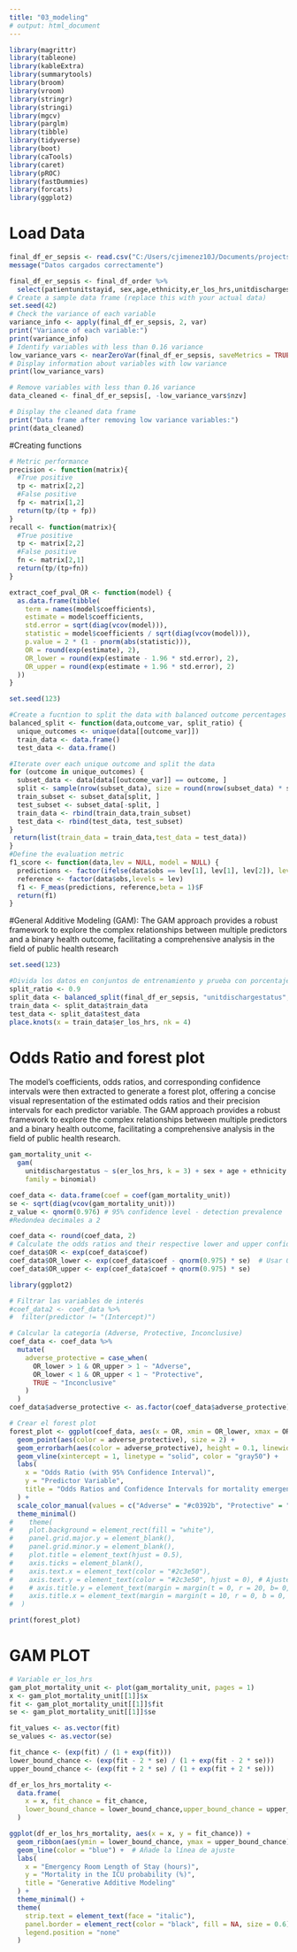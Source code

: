 ```yaml
---
title: "03_modeling"
# output: html_document
---
```

```r
library(magrittr)
library(tableone)
library(kableExtra)
library(summarytools)
library(broom)
library(vroom)
library(stringr)
library(stringi)
library(mgcv)
library(parglm)
library(tibble)
library(tidyverse)
library(boot)
library(caTools)
library(caret)
library(pROC)
library(fastDummies)
library(forcats)
library(ggplot2)

```

# Load Data

```r
final_df_er_sepsis <- read.csv("C:/Users/cjimenez10J/Documents/projects/r_urgencias_sepsis/r_urgencias_sepsis/Figures/selected_data.csv")
message("Datos cargados correctamente")
```

```r
final_df_er_sepsis <- final_df_order %>%
  select(patientunitstayid, sex,age,ethnicity,er_los_hrs,unitdischargestatus,apachescoreIV,bact_resist_level, final_charlson_score, hist_metastasis_bin,hist_vih_sida_bin,hist_cirrosis_liver_bin, hist_stroke_bin,hist_renal_bin,hist_diabetes_bin,hist_cancer_bin,hist_leukemia_bin,hist_lymphoma_bin,hist_myocardial_infar_bin,hist_chf_bin,hist_pvd_bin,hist_tia_bin,hist_dementia_bin,hist_copd_bin,hist_ctd_bin,hist_pud_bin,hist_liver_bin,unit_cardiac_icu,unit_ccu_cticu,unit_csicu,unit_cticu,unit_med_surg_icu,unit_micu,unit_neuro_icu,unit_sicu,apacheadmissiondx_other, apacheadmissiondx_pneumonia_aspiration, apacheadmissiondx_pneumonia_bacterial, apacheadmissiondx_pneumonia_other, apacheadmissiondx_sepsi_Cutaneous, apacheadmissiondx_sepsis_gi, apacheadmissiondx_sepsis_pulmonary, apacheadmissiondx_sepsis_renal_uti, apacheadmissiondx_sepsis_unknown)
# Create a sample data frame (replace this with your actual data)
set.seed(42)
# Check the variance of each variable
variance_info <- apply(final_df_er_sepsis, 2, var)
print("Variance of each variable:")
print(variance_info)
# Identify variables with less than 0.16 variance
low_variance_vars <- nearZeroVar(final_df_er_sepsis, saveMetrics = TRUE)
# Display information about variables with low variance
print(low_variance_vars)

# Remove variables with less than 0.16 variance
data_cleaned <- final_df_er_sepsis[, -low_variance_vars$nzv]

# Display the cleaned data frame
print("Data frame after removing low variance variables:")
print(data_cleaned)
```



#Creating functions

```r
# Metric performance
precision <- function(matrix){
  #True positive
  tp <- matrix[2,2]
  #False positive
  fp <- matrix[1,2]
  return(tp/(tp + fp))
}
recall <- function(matrix){
  #True positive
  tp <- matrix[2,2]
  #False positive
  fn <- matrix[2,1]
  return(tp/(tp+fn))
}

extract_coef_pval_OR <- function(model) {
  as.data.frame(tibble(
    term = names(model$coefficients),
    estimate = model$coefficients,
    std.error = sqrt(diag(vcov(model))),
    statistic = model$coefficients / sqrt(diag(vcov(model))),
    p.value = 2 * (1 - pnorm(abs(statistic))),
    OR = round(exp(estimate), 2),
    OR_lower = round(exp(estimate - 1.96 * std.error), 2),
    OR_upper = round(exp(estimate + 1.96 * std.error), 2)
  ))
}

set.seed(123)

#Create a fucntion to split the data with balanced outcome percentages
balanced_split <- function(data,outcome_var, split_ratio) {
  unique_outcomes <- unique(data[[outcome_var]])
  train_data <- data.frame()
  test_data <- data.frame()

#Iterate over each unique outcome and split the data
for (outcome in unique_outcomes) {
  subset_data <- data[data[[outcome_var]] == outcome, ]
  split <- sample(nrow(subset_data), size = round(nrow(subset_data) * split_ratio))
  train_subset <- subset_data[split, ]
  test_subset <- subset_data[-split, ]
  train_data <- rbind(train_data,train_subset)
  test_data <- rbind(test_data, test_subset)
}
 return(list(train_data = train_data,test_data = test_data))
}
#Define the evaluation metric
f1_score <- function(data,lev = NULL, model = NULL) {
  predictions <- factor(ifelse(data$obs == lev[1], lev[1], lev[2]), levels = lev)
  reference <- factor(data$obs,levels = lev)
  f1 <- F_meas(predictions, reference,beta = 1)$F
  return(f1)
}

```

#General Additive Modeling (GAM): The GAM approach provides a robust framework to explore the complex relationships between multiple predictors and a binary health outcome, facilitating a comprehensive analysis in the field of public health research

```r
set.seed(123)

#Divida los datos en conjuntos de entrenamiento y prueba con porcentajes de resultados equilibrados 
split_ratio <- 0.9
split_data <- balanced_split(final_df_er_sepsis, "unitdischargestatus", split_ratio)
train_data <- split_data$train_data
test_data <- split_data$test_data
place.knots(x = train_data$er_los_hrs, nk = 4)
```



# Odds Ratio and forest plot
The model's coefficients, odds ratios, and corresponding confidence intervals were then extracted to generate a forest plot, offering a concise visual representation of the estimated odds ratios and their precision intervals for each predictor variable. The GAM approach provides a robust framework to explore the complex relationships between multiple predictors and a binary health outcome, facilitating a comprehensive analysis in the field of public health research.
```r
gam_mortality_unit <- 
  gam(
    unitdischargestatus ~ s(er_los_hrs, k = 3) + sex + age + ethnicity + unitdischargestatus + apachescoreIV + bact_resist_level + final_charlson_score + hist_stroke_bin + hist_renal_bin + hist_diabetes_bin + hist_cancer_bin + hist_myocardial_infar_bin + hist_chf_bin + hist_copd_bin + unit_med_surg_icu + unit_micu + apacheadmissiondx_other + apacheadmissiondx_pneumonia_bacterial + apacheadmissiondx_sepsis_pulmonary + apacheadmissiondx_sepsis_renal_uti + apacheadmissiondx_sepsis_unknown ,data = final_df_er_sepsis,
    family = binomial) 

coef_data <- data.frame(coef = coef(gam_mortality_unit))
se <- sqrt(diag(vcov(gam_mortality_unit)))
z_value <- qnorm(0.976) # 95% confidence level - detection prevalence
#Redondea decimales a 2

coef_data <- round(coef_data, 2)
# Calculate the odds ratios and their respective lower and upper confidence limits
coef_data$OR <- exp(coef_data$coef)
coef_data$OR_lower <- exp(coef_data$coef - qnorm(0.975) * se)  # Usar 0.975 para obtener IC del 95%
coef_data$OR_upper <- exp(coef_data$coef + qnorm(0.975) * se)

library(ggplot2)

# Filtrar las variables de interés
#coef_data2 <- coef_data %>%
#  filter(predictor != "(Intercept)")

# Calcular la categoría (Adverse, Protective, Inconclusive)
coef_data <- coef_data %>%
  mutate(
    adverse_protective = case_when(
      OR_lower > 1 & OR_upper > 1 ~ "Adverse",
      OR_lower < 1 & OR_upper < 1 ~ "Protective",
      TRUE ~ "Inconclusive"
    )
  )
coef_data$adverse_protective <- as.factor(coef_data$adverse_protective)

# Crear el forest plot
forest_plot <- ggplot(coef_data, aes(x = OR, xmin = OR_lower, xmax = OR_upper, y = rownames(coef_data))) +
  geom_point(aes(color = adverse_protective), size = 2) +
  geom_errorbarh(aes(color = adverse_protective), height = 0.1, linewidth = 0.5) +
  geom_vline(xintercept = 1, linetype = "solid", color = "gray50") +
  labs(
    x = "Odds Ratio (with 95% Confidence Interval)",
    y = "Predictor Variable",
    title = "Odds Ratios and Confidence Intervals for mortality emergency sepsis ICU"
  ) +
  scale_color_manual(values = c("Adverse" = "#c0392b", "Protective" = "#27ae60", "Inconclusive" = "gray70"))
  theme_minimal() 
#    theme(
#    plot.background = element_rect(fill = "white"),
#    panel.grid.major.y = element_blank(),
#    panel.grid.minor.y = element_blank(),
#    plot.title = element_text(hjust = 0.5),
#    axis.ticks = element_blank(),
#    axis.text.x = element_text(color = "#2c3e50"),
#    axis.text.y = element_text(color = "#2c3e50", hjust = 0), # Ajuste la posición horizontal del texto en el eje y
#    # axis.title.y = element_text(margin = margin(t = 0, r = 20, b= 0, l = 0)), # Ajuste los márgenes del título del ej))
#    axis.title.x = element_text(margin = margin(t = 10, r = 0, b = 0, l = 0))  # Ajuste los márgenes del título del eje x
#  )

print(forest_plot)

```





# GAM PLOT

```r
# Variable er_los_hrs
gam_plot_mortality_unit <- plot(gam_mortality_unit, pages = 1)
x <- gam_plot_mortality_unit[[1]]$x
fit <- gam_plot_mortality_unit[[1]]$fit
se <- gam_plot_mortality_unit[[1]]$se

fit_values <- as.vector(fit)
se_values <- as.vector(se)

fit_chance <- (exp(fit) / (1 + exp(fit))) 
lower_bound_chance <- (exp(fit - 2 * se) / (1 + exp(fit - 2 * se)))
upper_bound_chance <- (exp(fit + 2 * se) / (1 + exp(fit + 2 * se))) 

df_er_los_hrs_mortality <- 
  data.frame(
    x = x, fit_chance = fit_chance,
    lower_bound_chance = lower_bound_chance,upper_bound_chance = upper_bound_chance
  )

```

```r

ggplot(df_er_los_hrs_mortality, aes(x = x, y = fit_chance)) +
  geom_ribbon(aes(ymin = lower_bound_chance, ymax = upper_bound_chance), alpha = 0.3) +
  geom_line(color = "blue") +  # Añade la línea de ajuste
  labs(
    x = "Emergency Room Length of Stay (hours)", 
    y = "Mortality in the ICU probability (%)", 
    title = "Generative Additive Modeling"
  ) +
  theme_minimal() +
  theme(
    strip.text = element_text(face = "italic"),
    panel.border = element_rect(color = "black", fill = NA, size = 0.6),
    legend.position = "none"
  )

```








